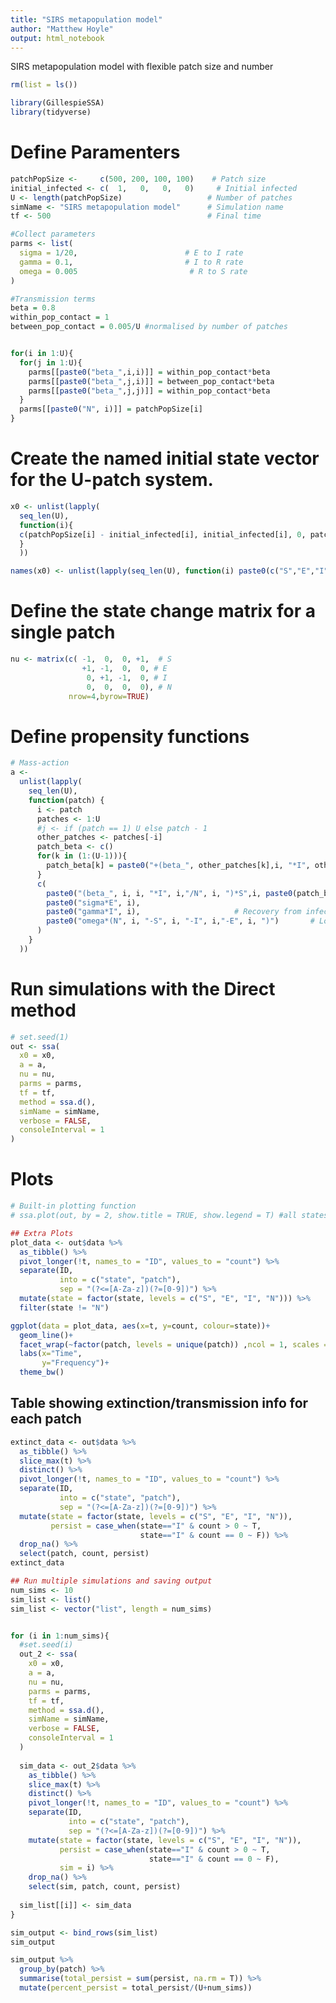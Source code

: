 ```yaml
---
title: "SIRS metapopulation model"
author: "Matthew Hoyle"
output: html_notebook
---
```

SIRS metapopulation model with flexible patch size and number

```r
rm(list = ls())

library(GillespieSSA)
library(tidyverse)
```


# Define Paramenters
```r
patchPopSize <-     c(500, 200, 100, 100)    # Patch size
initial_infected <- c(  1,   0,   0,   0)     # Initial infected
U <- length(patchPopSize)                   # Number of patches
simName <- "SIRS metapopulation model"      # Simulation name
tf <- 500                                   # Final time

#Collect parameters
parms <- list(
  sigma = 1/20,                        # E to I rate
  gamma = 0.1,                         # I to R rate
  omega = 0.005                         # R to S rate
) 

#Transmission terms
beta = 0.8
within_pop_contact = 1
between_pop_contact = 0.005/U #normalised by number of patches 


for(i in 1:U){
  for(j in 1:U){
    parms[[paste0("beta_",i,i)]] = within_pop_contact*beta
    parms[[paste0("beta_",j,i)]] = between_pop_contact*beta
    parms[[paste0("beta_",j,j)]] = within_pop_contact*beta
  }
  parms[[paste0("N", i)]] = patchPopSize[i]
}
```

# Create the named initial state vector for the U-patch system.
```r
x0 <- unlist(lapply(
  seq_len(U), 
  function(i){ 
  c(patchPopSize[i] - initial_infected[i], initial_infected[i], 0, patchPopSize[i])
  }
  ))

names(x0) <- unlist(lapply(seq_len(U), function(i) paste0(c("S","E","I", "N"), i)))
```


# Define the state change matrix for a single patch
```r
nu <- matrix(c( -1,  0,  0, +1,  # S
                +1, -1,  0,  0, # E
                 0, +1, -1,  0, # I
                 0,  0,  0,  0), # N
             nrow=4,byrow=TRUE)
```


# Define propensity functions
```r
# Mass-action
a <-
  unlist(lapply(
    seq_len(U),
    function(patch) {
      i <- patch
      patches <- 1:U
      #j <- if (patch == 1) U else patch - 1
      other_patches <- patches[-i]
      patch_beta <- c()
      for(k in (1:(U-1))){
        patch_beta[k] = paste0("+(beta_", other_patches[k],i, "*I", other_patches[k], "/N", other_patches[k], ")*S", i)
      }
      c(
        paste0("(beta_", i, i, "*I", i,"/N", i, ")*S",i, paste0(patch_beta, collapse="")),
        paste0("sigma*E", i),
        paste0("gamma*I", i),                     # Recovery from infection
        paste0("omega*(N", i, "-S", i, "-I", i,"-E", i, ")")       # Loss of immunity
      )
    }
  ))
```


# Run simulations with the Direct method
```r
# set.seed(1)
out <- ssa(
  x0 = x0,
  a = a,
  nu = nu,
  parms = parms,
  tf = tf,
  method = ssa.d(),
  simName = simName,
  verbose = FALSE,
  consoleInterval = 1
)
```

# Plots
```r
# Built-in plotting function
# ssa.plot(out, by = 2, show.title = TRUE, show.legend = T) #all states

## Extra Plots
plot_data <- out$data %>%
  as_tibble() %>%
  pivot_longer(!t, names_to = "ID", values_to = "count") %>%
  separate(ID, 
           into = c("state", "patch"), 
           sep = "(?<=[A-Za-z])(?=[0-9])") %>%
  mutate(state = factor(state, levels = c("S", "E", "I", "N"))) %>%
  filter(state != "N")

ggplot(data = plot_data, aes(x=t, y=count, colour=state))+
  geom_line()+
  facet_wrap(~factor(patch, levels = unique(patch)) ,ncol = 1, scales = "free_y")+
  labs(x="Time",
       y="Frequency")+
  theme_bw()
```

## Table showing extinction/transmission info for each patch
```r
extinct_data <- out$data %>%
  as_tibble() %>%
  slice_max(t) %>%
  distinct() %>%
  pivot_longer(!t, names_to = "ID", values_to = "count") %>%
  separate(ID, 
           into = c("state", "patch"), 
           sep = "(?<=[A-Za-z])(?=[0-9])") %>%
  mutate(state = factor(state, levels = c("S", "E", "I", "N")),
         persist = case_when(state=="I" & count > 0 ~ T, 
                             state=="I" & count == 0 ~ F)) %>%
  drop_na() %>%
  select(patch, count, persist)
extinct_data
```


```r
## Run multiple simulations and saving output
num_sims <- 10
sim_list <- list()
sim_list <- vector("list", length = num_sims)


for (i in 1:num_sims){
  #set.seed(i)
  out_2 <- ssa(
    x0 = x0,
    a = a,
    nu = nu,
    parms = parms,
    tf = tf,
    method = ssa.d(),
    simName = simName,
    verbose = FALSE,
    consoleInterval = 1
  )
  
  sim_data <- out_2$data %>%
    as_tibble() %>%
    slice_max(t) %>%
    distinct() %>%
    pivot_longer(!t, names_to = "ID", values_to = "count") %>%
    separate(ID, 
             into = c("state", "patch"), 
             sep = "(?<=[A-Za-z])(?=[0-9])") %>%
    mutate(state = factor(state, levels = c("S", "E", "I", "N")),
           persist = case_when(state=="I" & count > 0 ~ T, 
                               state=="I" & count == 0 ~ F),
           sim = i) %>%
    drop_na() %>%
    select(sim, patch, count, persist)
  
  sim_list[[i]] <- sim_data
}

sim_output <- bind_rows(sim_list)
sim_output

sim_output %>%
  group_by(patch) %>%
  summarise(total_persist = sum(persist, na.rm = T)) %>%
  mutate(percent_persist = total_persist/(U+num_sims))
```


